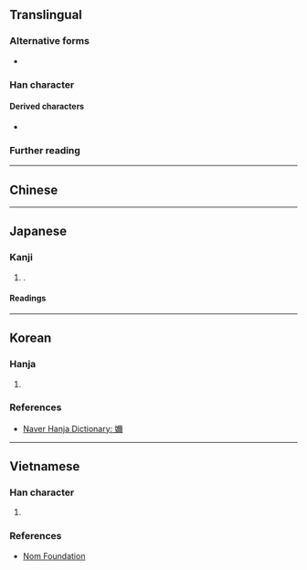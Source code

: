 {{character info}}
==Translingual==

===Alternative forms===
* {{zh-l|妳}}

===Han character===
{{Han char|rn=38|rad=女|as=14|sn=17|four=41427|canj=VMFB|ids=⿰女爾}}

====Derived characters====
* {{l|mul|[[𭌮]]}}

===Further reading===
{{Han ref|kx=0272.470|dkj=06824|dj=0541.060|hdz=21086.020|uh=5B2D}}

----

==Chinese==
{{zh-see|奶|v}}

----

==Japanese==

===Kanji===
{{ja-kanji|grade=|rs=女14|shin=妳}}

# {{ja-kyu sp|妳}}.

====Readings====
{{ja-readings
|goon=ない,ね,に
|kanon=だい,でい,じ<ぢ
|kun=はは-,はぐく-む,あね-
}}

----

==Korean==

===Hanja===
{{ko-hanja|젖|내}}

# {{rfdef|ko|sort=女14}}

===References===
* [https://web.archive.org/web/20210411193442/https://hanja.dict.naver.com/hanja?q=%E5%AC%AD Naver Hanja Dictionary: 嬭]

----

==Vietnamese==

===Han character===
{{vi-readings|hanviet=nãi,nè,nẽ|nom=nãi|rs=女14}}

# {{rfdef|vi|sort=女14}}

===References===
* [http://nomfoundation.org/common/nom_details.php?codepoint=5B2D Nom Foundation]